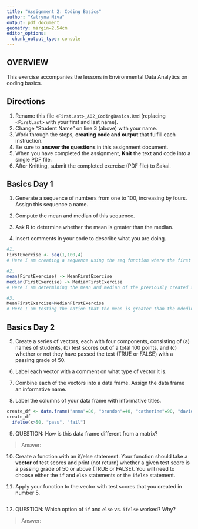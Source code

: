 ```yaml
---
title: "Assignment 2: Coding Basics"
author: "Katryna Niva"
output: pdf_document
geometry: margin=2.54cm
editor_options: 
  chunk_output_type: console
---
```


## OVERVIEW

This exercise accompanies the lessons in Environmental Data Analytics on coding basics.

## Directions

1.  Rename this file `<FirstLast>_A02_CodingBasics.Rmd` (replacing `<FirstLast>` with your first and last name).
2.  Change "Student Name" on line 3 (above) with your name.
3.  Work through the steps, **creating code and output** that fulfill each instruction.
4.  Be sure to **answer the questions** in this assignment document.
5.  When you have completed the assignment, **Knit** the text and code into a single PDF file.
6.  After Knitting, submit the completed exercise (PDF file) to Sakai.

## Basics Day 1

1.  Generate a sequence of numbers from one to 100, increasing by fours. Assign this sequence a name.

2.  Compute the mean and median of this sequence.

3.  Ask R to determine whether the mean is greater than the median.

4.  Insert comments in your code to describe what you are doing.

```r
#1. 
FirstExercise <- seq(1,100,4)
# Here I am creating a sequence using the seq function where the first number is the starting value, the second number is the ending value, and the third number is the rate of increase in the sequence.

#2. 
mean(FirstExercise) -> MeanFirstExercise
median(FirstExercise) -> MedianFirstExercise
# Here I am determining the mean and median of the previously created sequence using the mean and median functions. The output was 49 for both functions. I also named the results so that the third step would be easier to complete.

#3. 
MeanFirstExercise>MedianFirstExercise
# Here I am testing the notion that the mean is greater than the mdedium. The output was False because the two functions are equivalent. 

```

## Basics Day 2

5.  Create a series of vectors, each with four components, consisting of (a) names of students, (b) test scores out of a total 100 points, and (c) whether or not they have passed the test (TRUE or FALSE) with a passing grade of 50.

6.  Label each vector with a comment on what type of vector it is.

7.  Combine each of the vectors into a data frame. Assign the data frame an informative name.

8.  Label the columns of your data frame with informative titles.

```r
create_df <- data.frame("anna"=80, "brandon"=40, "catherine"=90, "david"=20)
create_df
  ifelse(x>50, "pass", "fail")


```

9.  QUESTION: How is this data frame different from a matrix?

> Answer:

10. Create a function with an if/else statement. Your function should take a **vector** of test scores and print (not return) whether a given test score is a passing grade of 50 or above (TRUE or FALSE). You will need to choose either the `if` and `else` statements or the `ifelse` statement. 

11. Apply your function to the vector with test scores that you created in number 5.

```r

```

12. QUESTION: Which option of `if` and `else` vs. `ifelse` worked? Why?

> Answer:
